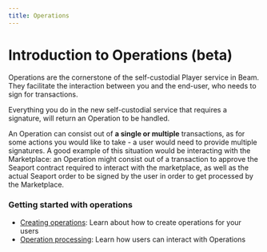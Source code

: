 ```yaml
---
title: Operations
---
```


# Introduction to Operations (beta)

Operations are the cornerstone of the self-custodial Player service in Beam. They facilitate the interaction between you and the end-user, who needs to sign for transactions.

Everything you do in the new self-custodial service that requires a signature, will return an Operation to be handled.

An Operation can consist out of **a single or multiple** transactions, as for some actions you would like to take - a user would need to provide multiple signatures. A good example of this situation would be interacting with the Marketplace: an Operation might consist out of a transaction to approve the Seaport contract required to interact with the marketplace, as well as the actual Seaport order to be signed by the user in order to get processed by the Marketplace.

### Getting started with operations

- [Creating operations](/service/operations/creating-operations): Learn about how to create operations for your users
- [Operation processing](/service/operations/processing-operations): Learn how users can interact with Operations
